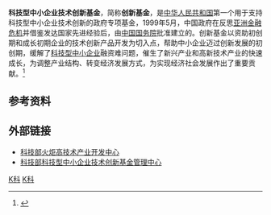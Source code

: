 '''科技型中小企业技术创新基金'''，简称'''创新基金'''，是[[中华人民共和国|中华人民共和国]]第一个用于支持科技型中小企业技术创新的政府专项基金，1999年5月，中国政府在反思[[亚洲金融危机|亚洲金融危机]]并借鉴发达国家先进经验后，由[[中国国务院|中国国务院]]批准建立的。创新基金以资助初创期和成长初期企业的技术创新产品开发为切入点，帮助中小企业迈过创新发展的初创期，缓解了[[科技型中小企业|科技型中小企业]]融资难问题，催生了新兴产业和高新技术产业的快速成长，为调整产业结构、转变经济发展方式，为实现经济社会发展作出了重要贡献。<ref>{{cite book | language =  | author =万钢| coauthors =| title = 科技型中小企业技术创新基金回顾与展望| url =  | date = 2010年83(1)期 | location =  | publisher =《科技与法律》杂志| id = | isbn = | pages =1-5}}</ref>

==参考资料==
{{reflist}}

==外部链接==
*[https://web.archive.org/web/20110803214859/http://www.chinahightech.com/hj20nn11/default.asp 科技部火炬高技术产业开发中心]
*[https://web.archive.org/web/20111018053103/http://www.innofund.gov.cn/ 科技部科技型中小企业技术创新基金管理中心]

[[Category:中国科技计划|K科]]
[[Category:火炬计划|K科]]